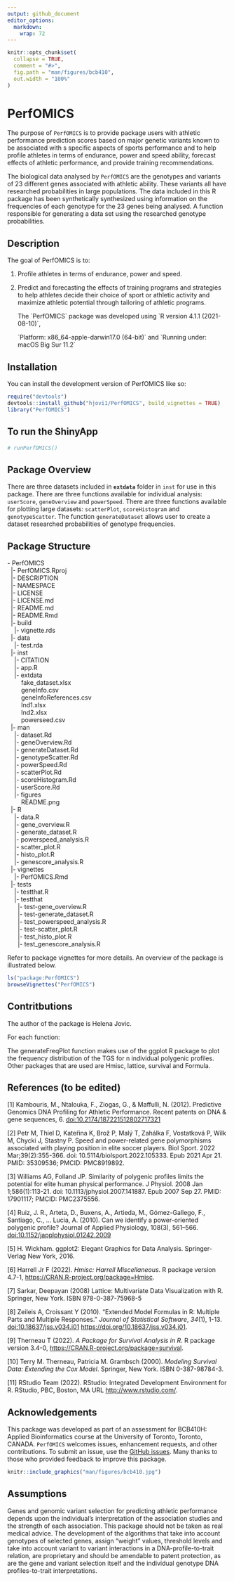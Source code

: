 ```yaml
---
output: github_document
editor_options: 
  markdown: 
    wrap: 72
---
```


<!-- README.md is generated from README.Rmd. Please edit that file -->

```r
knitr::opts_chunk$set(
  collapse = TRUE,
  comment = "#>",
  fig.path = "man/figures/bcb410",
  out.width = "100%"
)
```

# PerfOMICS

The purpose of `PerfOMICS` is to provide package users with athletic
performance prediction scores based on major genetic variants known to
be associated with s specific aspects of sports performance and to help
profile athletes in terms of endurance, power and speed ability,
forecast effects of athletic performance, and provide training
recommendations.

The biological data analysed by `PerfOMICS` are the genotypes and
variants of 23 different genes associated with athletic ability. These
variants all have researched probabilities in large populations. The
data included in this R package has been synthetically synthesized using
information on the frequencies of each genotype for the 23 genes being
analysed. A function responsible for generating a data set using the
researched genotype probabilities.

## Description

The goal of PerfOMICS is to:

1.  Profile athletes in terms of endurance, power and speed.

2.  Predict and forecasting the effects of training programs and
    strategies to help athletes decide their choice of sport or athletic
    activity and maximize athletic potential through tailoring of
    athletic programs.

    The \`PerfOMICS\` package was developed using \`R version 4.1.1
    (2021-08-10)\`,

    \`Platform: x86_64-apple-darwin17.0 (64-bit)\` and \`Running under:
    macOS Big Sur 11.2\`

## Installation

You can install the development version of PerfOMICS like so:

```r
require("devtools")
devtools::install_github("hjovi1/PerfOMICS", build_vignettes = TRUE)
library("PerfOMICS")
```

## To run the ShinyApp

```r
# runPerfOMICS()
```

## Package Overview

There are three datasets included in **`extdata`** folder in `inst` for
use in this package. There are three functions available for individual
analysis: `userScore`, `geneOverview` and `powerSpeed`. There are three
functions available for plotting large datasets: `scatterPlot`,
`scoreHistogram` and `genotypeScatter`. The function `generateDataset`
allows user to create a dataset researched probabilities of genotype
frequencies.

## Package Structure

| - PerfOMICS
|   \|- PerfOMICS.Rproj
|   \|- DESCRIPTION
|   \|- NAMESPACE
|   \|- LICENSE
|   \|- LICENSE.md
|   \|- README.md
|   \|- README.Rmd
|   \|- build
|     \|- vignette.rds
|   \|- data
|     \|- test.rda
|   \|- inst
|     \|- CITATION
|     \|- app.R
|     \|- extdata
|         fake_dataset.xlsx
|         geneInfo.csv
|         geneInfoReferences.csv
|         Ind1.xlsx
|         Ind2.xlsx
|         powerseed.csv
|   \|- man
|     \|- dataset.Rd
|     \|- geneOverview.Rd
|     \|- generateDataset.Rd
|     \|- genotypeScatter.Rd
|     \|- powerSpeed.Rd
|     \|- scatterPlot.Rd
|     \|- scoreHistogram.Rd
|     \|- userScore.Rd
|     \|- figures
|         README.png
|   \|- R
|     \|- data.R
|     \|- gene_overview.R
|     \|- generate_dataset.R
|     \|- powerspeed_analysis.R
|     \|- scatter_plot.R
|     \|- histo_plot.R
|     \|- genescore_analysis.R
|   \|- vignettes
|     \|- PerfOMICS.Rmd
|   \|- tests
|     \|- testthat.R
|     \|- testthat
|       \|- test-gene_overview.R
|       \|- test-generate_dataset.R
|       \|- test_powerspeed_analysis.R
|       \|- test-scatter_plot.R
|       \|- test_histo_plot.R
|       \|- test_genescore_analysis.R

Refer to package vignettes for more details. An overview of the package
is illustrated below.

```r
ls("package:PerfOMICS")
browseVignettes("PerfOMICS")
```

## Contritbutions

The author of the package is Helena Jovic.

For each function:

The generateFreqPlot function makes use of the ggplot R package to plot
the frequency distribution of the TGS for n individual polygenic
profiles. Other packages that are used are Hmisc, lattice, survival and
Formula.

## References (to be edited)

[1] Kambouris, M., Ntalouka, F., Ziogas, G., & Maffulli, N. (2012).
Predictive Genomics DNA Profiling for Athletic Performance. Recent
patents on DNA & gene sequences, 6. <doi:10.2174/187221512802717321>

[2] Petr M, Thiel D, Kateřina K, Brož P, Malý T, Zahálka F, Vostatková
P, Wilk M, Chycki J, Stastny P. Speed and power-related gene
polymorphisms associated with playing position in elite soccer players.
Biol Sport. 2022 Mar;39(2):355-366. doi: 10.5114/biolsport.2022.105333.
Epub 2021 Apr 21. PMID: 35309536; PMCID: PMC8919892.

[3] Williams AG, Folland JP. Similarity of polygenic profiles limits the
potential for elite human physical performance. J Physiol. 2008 Jan
1;586(1):113-21. doi: 10.1113/jphysiol.2007.141887. Epub 2007 Sep 27.
PMID: 17901117; PMCID: PMC2375556.

[4] Ruiz, J. R., Arteta, D., Buxens, A., Artieda, M., Gómez-Gallego, F.,
Santiago, C., \... Lucia, A. (2010). Can we identify a power-oriented
polygenic profile? Journal of Applied Physiology, 108(3), 561--566.
<doi:10.1152/japplphysiol.01242.2009>

[5] H. Wickham. ggplot2: Elegant Graphics for Data Analysis.
Springer-Verlag New York, 2016.

[6] Harrell Jr F (2022). *Hmisc: Harrell Miscellaneous*. R package
version 4.7-1, <https://CRAN.R-project.org/package=Hmisc>.

[7] Sarkar, Deepayan (2008) Lattice: Multivariate Data Visualization
with R. Springer, New York. ISBN 978-0-387-75968-5

[8] Zeileis A, Croissant Y (2010). "Extended Model Formulas in R:
Multiple Parts and Multiple Responses." *Journal of Statistical
Software*, *34*(1), 1-13. <doi:10.18637/jss.v034.i01>
<https://doi.org/10.18637/jss.v034.i01>.

[9] Therneau T (2022). *A Package for Survival Analysis in R*. R package
version 3.4-0, <https://CRAN.R-project.org/package=survival>.

[10] Terry M. Therneau, Patricia M. Grambsch (2000). *Modeling Survival
Data: Extending the Cox Model*. Springer, New York. ISBN 0-387-98784-3.

[11] RStudio Team (2022). RStudio: Integrated Development Environment
for R. RStudio, PBC, Boston, MA URL <http://www.rstudio.com/>.

## **Acknowledgements**

This package was developed as part of an assessment for BCB410H: Applied
Bioinformatics course at the University of Toronto, Toronto, CANADA.
`PerfOMICS` welcomes issues, enhancement requests, and other
contributions. To submit an issue, use the [GitHub
issues](https://github.com/hjovi1/PerfOMICS/issues). Many thanks to
those who provided feedback to improve this package.\

```r
knitr::include_graphics("man/figures/bcb410.jpg")
```

## Assumptions

Genes and genomic variant selection for predicting athletic performance
depends upon the individual's interpretation of the association studies
and the strength of each association. This package should not be taken
as real medical advice. The development of the algorithms that take into
account genotypes of selected genes, assign "weight" values, threshold
levels and take into account variant to variant interactions in a
DNA-profile-to-trait relation, are proprietary and should be amendable
to patent protection, as are the gene and variant selection itself and
the individual genotype DNA profiles-to-trait interpretations.
